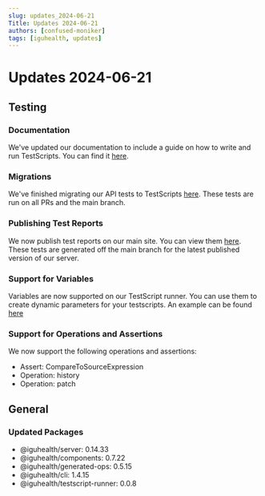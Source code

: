 ```yaml
---
slug: updates_2024-06-21
Title: Updates 2024-06-21
authors: [confused-moniker]
tags: [iguhealth, updates]
---
```


# Updates 2024-06-21

## Testing

### Documentation
We've updated our documentation to include a guide on how to write and run TestScripts. You can find it [here](/documentation/Testing/Overview).

### Migrations
We've finished migrating our API tests to TestScripts [here](https://github.com/IGUHealth/IGUHealth/tree/main/packages/server/testscripts/r4).
These tests are run on all PRs and the main branch.

### Publishing Test Reports
We now publish test reports on our main site. You can view them [here](https://iguhealth.app/reports).
These tests are generated off the main branch for the latest published version of our server.

### Support for Variables
Variables are now supported on our TestScript runner. You can use them to create dynamic parameters for your testscripts.
An example can be found [here](https://github.com/IGUHealth/IGUHealth/blob/main/packages/server/testscripts/r4/history.testscript.json)

### Support for Operations and Assertions
We now support the following operations and assertions:
* Assert: CompareToSourceExpression
* Operation: history
* Operation: patch


## General

### Updated Packages
* @iguhealth/server: 0.14.33
* @iguhealth/components: 0.7.22
* @iguhealth/generated-ops: 0.5.15
* @iguhealth/cli: 1.4.15
* @iguhealth/testscript-runner: 0.0.8



